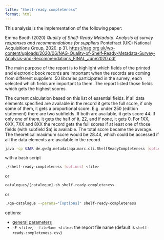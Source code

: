 ```yaml
---
title: "Shelf-ready completeness"
format: html
---
```


This analysis is the implementation of the following paper:

Emma Booth (2020) _Quality of Shelf-Ready Metadata. Analysis of survey
responses and recommendations for suppliers_ Pontefract (UK): National
Acquisitions Group, 2020. p 31.
[https://nag.org.uk/wp-content/uploads/2020/06/NAG-Quality-of-Shelf-Ready-Metadata-Survey-Analysis-and-Recommendations_FINAL_June2020.pdf](https://nag.org.uk/wp-content/uploads/2020/06/NAG-Quality-of-Shelf-Ready-Metadata-Survey-Analysis-and-Recommendations_FINAL_June2020.pdf)

The main purpose of the report is to highlight which fields of the printed and
electronic book records are important when the records are coming from
different suppliers. 50 libraries participated in the survey, each selected
which fields are important to them. The report listed those fields which gets
the highest scores.

The current calculation based on this list of essential fields. If all data
elements specified are available in the record it gets the full score, if only
some of them, it gets a proportional score. E.g. under 250 (edition statement)
there are two subfields. If both are available, it gets score 44. If only one
of them, it gets the half of it, 22, and if none, it gets 0. For 1XX, 6XX, 7XX
and 8XX the record gets the full scores if at least one of those fields (with
subfield $a) is available. The total score became the average. The theoretical
maximum score would be 28.44, which could be accessed if all the data elements
are available in the record.

```bash
java -cp $JAR de.gwdg.metadataqa.marc.cli.ShelfReadyCompleteness [options] <file>
```
with a bash script
```bash
./shelf-ready-completeness [options] <file>
```
or
```bash
catalogues/[catalogue].sh shelf-ready-completeness
```
or
```bash
./qa-catalogue --params="[options]" shelf-ready-completeness
```

options:

* [general parameters](#general-parameters)
* `-F <file>`, `--fileName <file>`: the report file name (default is
  `shelf-ready-completeness.csv`)
